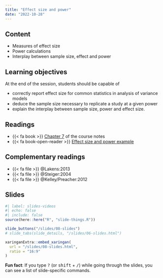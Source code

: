 ```yaml
---
title: "Effect size and power"
date: "2022-10-28"
---
```


## Content

- Measures of effect size
- Power calculations
- Interplay between sample size, effect and power


## Learning objectives

At the end of the session, students should be capable of

- correctly report effect size for common statistics in analysis of variance models
- deduce the sample size necessary to replicate a study at a given power
- explain the interplay between sample size, power and effect size.

## Readings

-  {{< fa book >}}  [Chapter 7](https://lbelzile.github.io/math80667a/effect-sizes-and-power.html) of the course notes
- {{< fa book-open-reader >}} [Effect size and power example](/example/effectsizepower.html)

## Complementary readings

- {{< fa file >}} @Lakens:2013
- {{< fa file >}} @Steiger:2004
- {{< fa file >}} @Kelley/Preacher:2012

## Slides

```r
#| label: slides-videos
#| echo: false
#| include: false
source(here::here("R", "slide-things.R"))
```

```r
slide_buttons("/slides/08-slides")
# slide_tabs(slide_details, "/slides/06-slides.html")
```

```r
xaringanExtra::embed_xaringan(
  url = "/slides/08-slides.html",
  ratio = "16:9"
)
```

:::{.callout-tip}
**Fun fact**: If you type <kbd>?</kbd> (or <kbd>shift</kbd> + <kbd>/</kbd>) while going through the slides, you can see a list of slide-specific commands.
:::

